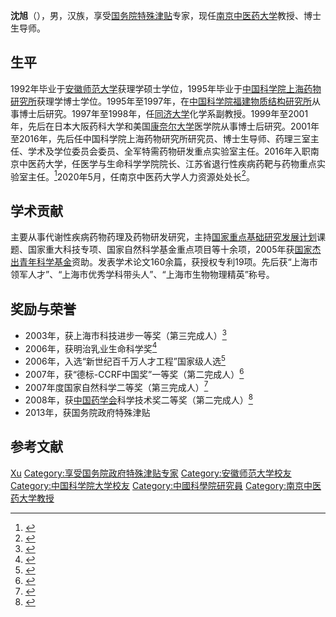 {{Infobox person
| name                = 沈旭
| gender              = 男
| birth_date          = {{birth year and age|1964|7}}<ref name=xf>{{cite web|url=https://zsxx.ahnu.edu.cn/info/1048/1465.htm|title=校友风采 杰出青年基金获得者 沈旭|publisher=安徽师范大学本科招生信息网|accessdate=2020-11-07}}</ref>
| birth_place         = 
| residence           = {{CHN}}[[南京|南京]]
| nationality         = {{PRC}}
| ethnicity           = [[汉族|汉族]]
| alma_mater          = [[安徽师范大学|安徽师范大学]]<br />[[中国科学院大学|中国科学院大学]]
| occupation          = [[研究员|研究员]]、[[教授|教授]]
| agent               = [[南京中医药大学|南京中医药大学]]
| research            = 代谢性疾病药物药理及药物研发
| awards              = {{Awards|award=国家自然科学二等奖|year=2007年}}
}}
'''沈旭'''（{{bd|1964年|7月||catIdx=Shen}}），男，汉族，享受[[国务院特殊津贴|国务院特殊津贴]]专家，现任[[南京中医药大学|南京中医药大学]]教授、博士生导师。

== 生平 ==
1992年毕业于[[安徽师范大学|安徽师范大学]]获理学硕士学位，1995年毕业于[[中国科学院上海药物研究所|中国科学院上海药物研究所]]获理学博士学位。1995年至1997年，在[[中国科学院福建物质结构研究所|中国科学院福建物质结构研究所]]从事博士后研究。1997年至1998年，任[[同济大学|同济大学]]化学系副教授。1999年至2001年，先后在日本大阪药科大学和美国[[康奈尔大学|康奈尔大学]]医学院从事博士后研究。2001年至2016年，先后任中国科学院上海药物研究所研究员、博士生导师、药理三室主任、学术及学位委员会委员、全军特需药物研发重点实验室主任。2016年入职南京中医药大学，任医学与生命科学学院院长、江苏省退行性疾病药靶与药物重点实验室主任。<ref>{{cite web|url=https://smls.njucm.edu.cn/2021/0728/c5309a79302/page.htm|title=沈旭|publisher=南京中医药大学医学院·整合医学学院|accessdate=2022-05-31}}</ref>2020年5月，任南京中医药大学人力资源处处长<ref>{{cite web|url=https://xxgk.njucm.edu.cn/2021/0926/c5195a87284/page.htm|title=南中医大委组〔2020〕29号关于沈旭同志任职的通知|publisher=南京中医药大学信息公开|accessdate=2022-05-31}}</ref>。

== 学术贡献 ==
主要从事代谢性疾病药物药理及药物研发研究，主持[[国家重点基础研究发展计划|国家重点基础研究发展计划]]课题、国家重大科技专项、国家自然科学基金重点项目等十余项，2005年获[[国家杰出青年科学基金|国家杰出青年科学基金]]资助。发表学术论文160余篇，获授权专利19项。先后获“上海市领军人才”、“上海市优秀学科带头人”、“上海市生物物理精英”称号。

== 奖励与荣誉 ==
* 2003年，获上海市科技进步一等奖（第三完成人）<ref>{{cite web|url=http://sourcedb.simm.cas.cn/zw/gb2020/jl/202009/t20200901_5681024.html|title=研究成果 奖励|publisher=中国科学院上海药物研究所|accessdate=2020-11-06}}</ref>
* 2006年，获明治乳业生命科学奖<ref>{{cite news|url=http://www.simm.cas.cn/xwzx/kydt/200611/t20061107_1761521.html|title=上海药物所沈旭研究员荣获明治乳业生命科学奖|publisher=中国科学院上海药物研究所|date=2006-11-07|accessdate=2020-11-06|archive-date=2020-05-14|archive-url=https://web.archive.org/web/20200514035112/http://www.simm.cas.cn/xwzx/kydt/200611/t20061107_1761521.html|dead-url=no}}</ref>
* 2006年，入选“新世纪百千万人才工程”国家级人选<ref>{{cite news|url=http://www.simm.ac.cn/xwzx/kydt/200611/t20061114_1761522.html|title=上海药物所沈旭研究员入选“新世纪百千万人才工程”国家级人选|publisher=中国科学院上海药物研究所|date=2006-11-14}}</ref>
* 2007年，获“德标-CCRF中国奖”一等奖（第二完成人）<ref>{{cite news|url=http://www.cas.cn/xw/yxdt/200906/t20090608_685965.shtml|title=上海药物所一项目获德彪-CCRF中国奖一等奖|publisher=中国科学院|date=2007-09-14}}</ref>
* 2007年度国家自然科学二等奖（第三完成人）<ref>{{cite news|url=http://www.simm.cas.cn/web/xwzx/kydt/200801/t20080108_5646796.html|title=上海药物所研究项目喜获2007年度国家自然科学二等奖|publisher=中国科学院上海药物研究所|date=2008-01-08}}</ref>
* 2008年，获[[中国药学会|中国药学会]]科学技术奖二等奖（第二完成人）<ref>{{cite web|url=http://sourcedb.simm.cas.cn/zw/gb2020/jl/202009/t20200901_5680979.html|title=研究成果 奖励|publisher=中国科学院上海药物研究所|accessdate=2020-11-06}}</ref>
* 2013年，获国务院政府特殊津贴

== 参考文献 ==
{{Reflist}}

{{Authority control}}
{{DEFAULTSORT:Shen沈}}
[[Category:沈姓|Xu]]
[[Category:享受国务院政府特殊津贴专家|Category:享受国务院政府特殊津贴专家]]
[[Category:安徽师范大学校友|Category:安徽师范大学校友]]
[[Category:中国科学院大学校友|Category:中国科学院大学校友]]
[[Category:中國科學院研究員|Category:中國科學院研究員]]
[[Category:南京中医药大学教授|Category:南京中医药大学教授]]